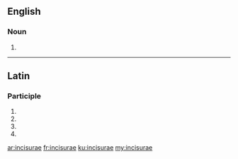 ==English==

===Noun===
{{head|en}}

# {{plural of|incisura}}

----

==Latin==

===Participle===
{{la-part-form|incīsūrae}}

# {{inflection of|incīsūrus||nom|f|p|lang=la}}
# {{inflection of|incīsūrus||gen|f|s|lang=la}}
# {{inflection of|incīsūrus||dat|f|s|lang=la}}
# {{inflection of|incīsūrus||voc|f|p|lang=la}}

[[ar:incisurae]]
[[fr:incisurae]]
[[ku:incisurae]]
[[my:incisurae]]